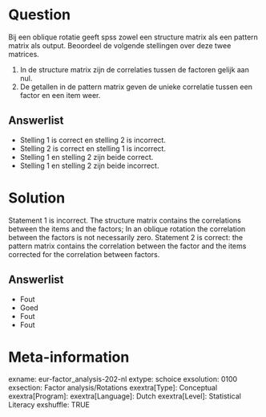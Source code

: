 Question
========
Bij een oblique rotatie geeft spss zowel een structure matrix als een pattern matrix als output. Beoordeel de volgende stellingen over deze twee matrices.

1. In de structure matrix zijn de correlaties tussen de factoren gelijk aan nul.
2. De getallen in de pattern matrix geven de unieke correlatie tussen een factor en een item
weer.

Answerlist
----------
* Stelling 1 is correct en stelling 2 is incorrect.
* Stelling 2 is correct en stelling 1 is incorrect.
* Stelling 1 en stelling 2 zijn beide correct.
* Stelling 1 en stelling 2 zijn beide incorrect.


Solution
========
Statement 1 is incorrect. The structure matrix contains the correlations between the items and the factors; In an oblique rotation the correlation between the factors is not necessarily zero. Statement 2 is correct: the pattern matrix contains the correlation between the factor and the items corrected for the correlation between factors.

Answerlist
----------
* Fout
* Goed
* Fout
* Fout


Meta-information
================
exname: eur-factor_analysis-202-nl
extype: schoice
exsolution: 0100
exsection: Factor analysis/Rotations
exextra[Type]: Conceptual
exextra[Program]: 
exextra[Language]: Dutch
exextra[Level]: Statistical Literacy
exshuffle: TRUE